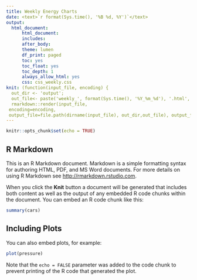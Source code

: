 ```yaml
---
title: Weekly Energy Charts
date: <text>`r format(Sys.time(), '%B %d, %Y')`</text>
output:
  html_document:
      html_document:
      includes:
      after_body: 
      theme: lumen
      df_print: paged
      toc: yes
      toc_float: yes
      toc_depth: 1
      always_allow_html: yes
      css: css_weekly.css
knit: (function(input_file, encoding) {
  out_dir <- 'output';
  out_file<- paste('weekly_', format(Sys.time(), '%Y_%m_%d'), '.html', sep='');
  rmarkdown::render(input_file,
 encoding=encoding,
 output_file=file.path(dirname(input_file), out_dir,out_file), output_format = "all")})
---
```


```r
knitr::opts_chunk$set(echo = TRUE)
```

## R Markdown

This is an R Markdown document. Markdown is a simple formatting syntax for authoring HTML, PDF, and MS Word documents. For more details on using R Markdown see <http://rmarkdown.rstudio.com>.

When you click the **Knit** button a document will be generated that includes both content as well as the output of any embedded R code chunks within the document. You can embed an R code chunk like this:

```r
summary(cars)
```

## Including Plots

You can also embed plots, for example:

```r
plot(pressure)
```

Note that the `echo = FALSE` parameter was added to the code chunk to prevent printing of the R code that generated the plot.
